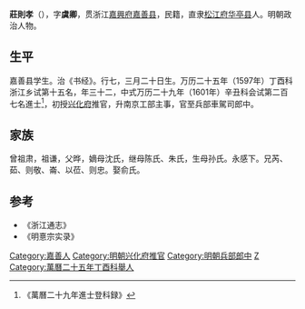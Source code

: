 '''莊則孝'''（{{bd|1570年||?||catIdx=Z}}），字'''虞卿'''，贯浙江[[嘉興府|嘉興府]][[嘉善县|嘉善县]]，民籍，直隶[[松江府|松江府]][[华亭县|华亭县]]人。明朝政治人物。

==生平==
嘉善县学生。治《书经》。行七，三月二十日生。万历二十五年（1597年）丁酉科浙江乡试第十五名，年三十二，中式万历二十九年（1601年）辛丑科会试第二百七名進士<ref>《萬曆二十九年進士登科録》</ref>，初授[[兴化府|兴化府]]推官，升南京工部主事，官至兵部車駕司郎中。

==家族==
曾祖肃，祖谦，父晔，嫡母沈氏，继母陈氏、朱氏，生母孙氏。永感下。兄芮、茹、则敬、崙、以莅、则忠。娶俞氏。

==参考==
{{reflist}}
*《浙江通志》
*《明憙宗实录》

{{start box}}
{{s-off}}
{{s-before|[[馬天錦|馬天錦]]<br>}}
{{s-title|明朝兴化府推官|1602年—1606年}}
{{s-after|[[孙养正|孙养正]]<br>}}
{{end box}}

{{明朝人物小作品}}
{{萬曆二十九年辛丑科殿試金榜}}
{{DEFAULTSORT:Zhuang庄}}

[[Category:嘉善人|Category:嘉善人]]
[[Category:明朝兴化府推官|Category:明朝兴化府推官]]
[[Category:明朝兵部郎中|Category:明朝兵部郎中]]
[[Category:莊姓|Z]]
[[Category:萬曆二十五年丁酉科舉人|Category:萬曆二十五年丁酉科舉人]]